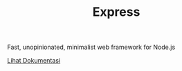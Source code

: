 
<Header>

# Express

</Header>

Fast, unopinionated, minimalist web framework for Node.js

[Lihat Dokumentasi](https://expressjs.com/)
